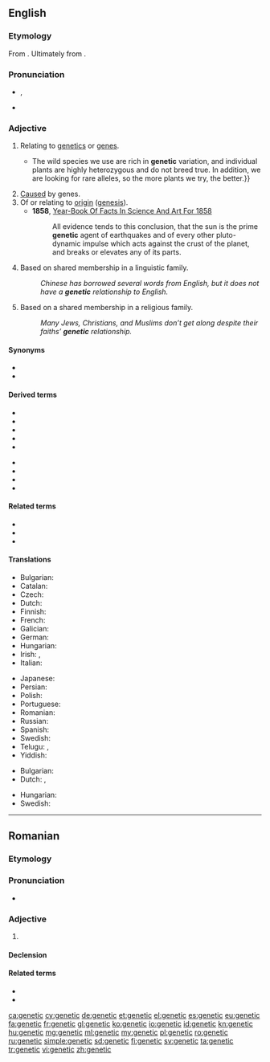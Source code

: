 {{also|genètic}}
==English==
{{wikipedia}}

===Etymology===
{{PIE root|en|ǵenh₁}}From {{etyl|grc|en}} {{m|grc|γένεσις||origin}}. Ultimately from {{m|grc|γίγνομαι||I come into being}}.

===Pronunciation===
* {{enPR|jə-nĕt'ĭk}}, {{IPA|[d͡ʒəˈnetɪk]|[d͡ʒɪˈnetɪk]|lang=en}}
* {{rhymes|ɛtɪk|lang=en}}

===Adjective===
{{en-adj|-}}

# {{label|en|genetics}} Relating to [[genetics]] or [[gene]]s.
#* {{quote-magazine|year=2013|month=May-June|author=[http://www.americanscientist.org/authors/detail/david-van-tassel David Van Tassel], [http://www.americanscientist.org/authors/detail/lee-dehaan Lee DeHaan]
|title=[http://www.americanscientist.org/issues/feature/2013/3/wild-plants-to-the-rescue Wild Plants to the Rescue]
|volume=101|issue=3|magazine={{w|American Scientist}}
|passage=Plant breeding is always a numbers game.{{...}}The wild species we use are rich in '''genetic''' variation, and individual plants are highly heterozygous and do not breed true. In addition, we are looking for rare alleles, so the more plants we try, the better.}}
# [[cause|Cause]]d by genes.
# Of or relating to [[origin]] ([[genesis]]).
#* '''1858''', [http://books.google.com/books?id=NBo1AAAAMAAJ&pg=PA365 Year-Book Of Facts In Science And Art For 1858]
#*: All evidence tends to this conclusion, that the sun is the prime '''genetic''' agent of earthquakes and of every other pluto-dynamic impulse which acts against the crust of the planet, and breaks or elevates any of its parts.
# {{lb|en|linguistics}} Based on shared membership in a linguistic family.
#: ''Chinese has borrowed several words from English, but it does not have a '''genetic''' relationship to English.''
# {{lb|en|theology}} Based on a shared membership in a religious family.
#: ''Many Jews, Christians, and Muslims don’t get along despite their faiths’ '''genetic''' relationship.''

====Synonyms====
* {{l|en|hereditary}}
* {{l|en|genealogical}}<!--especially in the linguistic sense-->

====Derived terms====
{{der-top}}
* {{l|en|genetic algorithm}}
* {{l|en|genetic code}}
* {{l|en|genetic disorder}}
* {{l|en|genetic drift}}
* {{l|en|genetic engineer}}
{{der-mid}}
* {{l|en|genetic engineering}}
* {{l|en|genetic fingerprinting}}
* {{l|en|genetic material}}
* {{l|en|genetic modification}}
{{der-bottom}}

====Related terms====
* {{l|en|gene}}
* {{l|en|genetics}}
* {{l|en|genetically}}

====Translations====
{{trans-top|relating to genetics or genes}}
* Bulgarian: {{t|bg|генетичен|sc=Cyrl}}
* Catalan: {{t|ca|genètic}}
* Czech: {{t+|cs|genetický|m}}
* Dutch: {{t+|nl|genetisch}}
* Finnish: {{t+|fi|geneettinen}}
* French: {{t+|fr|génétique}}
* Galician: {{t+|gl|xenético}}
* German: {{t+|de|genetisch}}
* Hungarian: {{t+|hu|genetikai}}
* Irish: {{t|ga|gineach}}, {{t|ga|géiniteach}}
* Italian: {{t+|it|genetico}}
{{trans-mid}}
* Japanese: {{t|ja|遺伝的|tr=identeki|sc=Jpan}}
* Persian: {{t+|fa|تباری|tr=tabaari}}
* Polish: {{t+|pl|genetyczny|m}}
* Portuguese: {{t+|pt|genético}}
* Romanian: {{t+|ro|genetic}}
* Russian: {{t+|ru|генети́ческий}}
* Spanish: {{t+|es|genético}}
* Swedish: {{t+|sv|genetisk}}
* Telugu: {{t|te|జన్యు}}, {{t|te|జన్యుపరమైన}}
* Yiddish: {{t|yi|גענעטיש}}
{{trans-bottom}}

{{trans-top|caused by genes}}
* Bulgarian: {{t|bg|генен|sc=Cyrl}}
* Dutch: {{t+|nl|genetisch}}, {{t+|nl|erfelijk}}
{{trans-mid}}
* Hungarian: {{t+|hu|genetikai}}
* Swedish: {{t+|sv|genetisk}}
{{trans-bottom}}

----

==Romanian==

===Etymology===
{{etyl|fr|ro}} {{m|fr|génétique}}

===Pronunciation===
* {{IPA|[d͡ʒeˈne.tik]|lang=ro}}

===Adjective===
{{ro-adj|4}}

# {{l|en|genetic}}

====Declension====
{{ro-adj-4}}

====Related terms====
* {{l|ro|genă}}
* {{l|ro|genetică}}

[[ca:genetic]]
[[cy:genetic]]
[[de:genetic]]
[[et:genetic]]
[[el:genetic]]
[[es:genetic]]
[[eu:genetic]]
[[fa:genetic]]
[[fr:genetic]]
[[gl:genetic]]
[[ko:genetic]]
[[io:genetic]]
[[id:genetic]]
[[kn:genetic]]
[[hu:genetic]]
[[mg:genetic]]
[[ml:genetic]]
[[my:genetic]]
[[pl:genetic]]
[[ro:genetic]]
[[ru:genetic]]
[[simple:genetic]]
[[sd:genetic]]
[[fi:genetic]]
[[sv:genetic]]
[[ta:genetic]]
[[tr:genetic]]
[[vi:genetic]]
[[zh:genetic]]